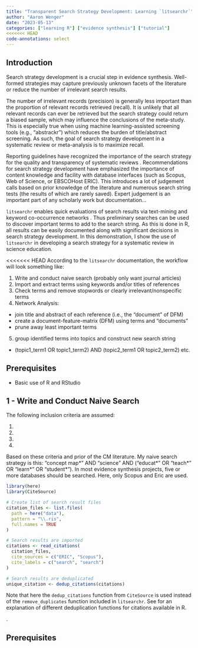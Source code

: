 ```yaml
---
title: "Transparent Search Strategy Development: Learning `litsearchr`"
author: "Aaron Wenger"
date: "2023-05-13"
categories: ["learning R"] ["evidence synthesis"] ["tutorial"]
<<<<<<< HEAD
code-annotations: select
---
```


<!--# add a callout blck that this is a work-in-progress-->

## Introduction

Search strategy development is a crucial step in evidence synthesis. 
Well-formed strategies may capture previously unknown facets of the literature or reduce the number of irrelevant search results.

The number of irrelevant records (precision) is generally less important than the proportion of relevant records retrieved (recall).
It is unlikely that all relevant records can ever be retrieved but the search strategy could return a biased sample, which may influence the conclusions of the meta-study.
This is especially true when using machine learning-assisted screening tools (e.g., "abstrackr") <!--# add a hyperlink here --> which reduces the burden of title/abstract screening.
As such, the goal of search strategy development in a systematic review or meta-analysis is to maximize recall.

Reporting guidelines have recognized the importance of the search strategy for the quality and transparency of systematic reviews <!--# add a link or citation -->.
Recommendations for search strategy development have emphasized the importance of content knowledge and facility with database interfaces (such as Scopus, Web of Science, or EBSCOHost ERIC).
This introduces a lot of judgement calls based on prior knowledge of the literature and numerous search string tests (the results of which are rarely saved).
Expert judgement is an important part of any scholarly work but documentation...

`litsearchr` enables quick evaluations of search results via text-mining and keyword co-occurrence networks <!--# citation-->. 
Thus preliminary searches can be used to discover important terms to add to the search string.
As this is done in R, all results can be easily documented along with significant decisions in search strategy development.
In this demonstration, I show the use of `litsearchr` in developing a search strategy for a systematic review in science education.

<<<<<<< HEAD
According to the `litsearchr` documentation, the workflow will look something like:

1. Write and conduct naive search (probably only want journal articles)
2. Import and extract terms using keywords and/or titles of references 
3. Check terms and remove stopwords or clearly irrelevant/nonspecific terms
4. Network Analysis: 
  - join title and abstract of each reference (i.e., the "document" of DFM)
  - create a document-feature-matrix (DFM) using terms and "documents"
  - prune away least important terms
5. group identified terms into topics and construct new search string
  - (topic1_term1 OR topic1_term2) AND (topic2_term1 OR topic2_term2) etc.

## Prerequisites 
<!--# make this a callout block-->
- Basic use of R and RStudio

## 1 - Write and Conduct Naive Search
The following inclusion criteria are assumed:

1. 
2. 
3. 
4.

Based on these criteria and prior of the CM literature. My naive search strategy is this: "concept map\*" AND "science" AND ("educat\*" OR "teach\*" OR "learn\*" OR "student\*").
In most evidence synthesis projects, five or more databases should be searched. 
Here, only Scopus and Eric are used. 

```r
library(here)
library(CiteSource)

# Create list of search result files
citation_files <- list.files(
  path = here("data"), 
  pattern = "\\.ris", 
  full.names = TRUE
)

# Search results are imported
citations <- read_citations(
  citation_files,
  cite_sources = c("ERIC", "Scopus"),
  cite_labels = c("search", "search")
)

# Search results are deduplicated
unique_citation <- dedup_citations(citations)
```

Note that here the `dedup_citations` function from `CiteSource` is used instead of the `remove_duplicates` function included in `litsearchr`.
See <!--# another post/page --> for an explanation of different deduplication functions for citations available in R.

<!-- #The `litsearchr` function is actually just a wrapper for the `deduplicate` function from the `synthesisr` package which has not been updated since May 2021.
Similarly, the function from `CiteSource` is a wrapper for the `dedup_citations` function from the `ASySD` package.
However, `ASySD` continues to receive updates and its performance has been compared with other automated dedpulcation tools <!--# also add link-->.

## Prerequisites 


